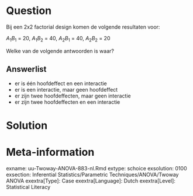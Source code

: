 
Question
========
Bij een 2x2 factorial design komen de volgende resultaten voor:

$A_{1}B_{1}$ = 20, $A_{1}B_{2}$ = 40,  $A_{2}B_{1}$ = 40, $A_{2}B_{2}$ = 20

Welke van de volgende antwoorden is waar?

Answerlist
----------
* er is één hoofdeffect en een interactie
* er is een interactie, maar geen hoofdeffect
* er zijn twee hoofdeffecten, maar geen interactie
* er zijn twee hoofdeffecten en een interactie


Solution
========



Meta-information
================
exname: uu-Twoway-ANOVA-883-nl.Rmd
extype: schoice
exsolution: 0100
exsection: Inferential Statistics/Parametric Techniques/ANOVA/Twoway ANOVA
exextra[Type]: Case
exextra[Language]: Dutch
exextra[Level]: Statistical Literacy